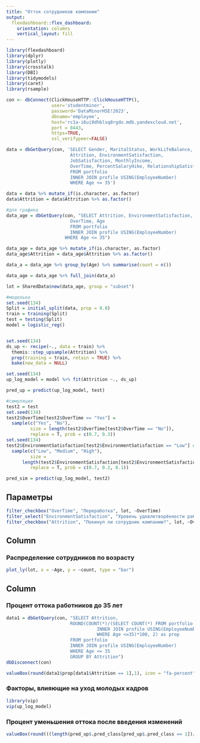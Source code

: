 ```yaml
---
title: "Отток сотрудников компании"
output: 
  flexdashboard::flex_dashboard:
    orientation: columns
    vertical_layout: fill
---
```


```r
library(flexdashboard)
library(dplyr)
library(plotly)
library(crosstalk)
library(DBI)
library(tidymodels)
library(caret)
library(rsample)
```

```r
con <- dbConnect(ClickHouseHTTP::ClickHouseHTTP(), 
                 user='studentminor', 
                 password='DataMinorHSE!2023', 
                 dbname='employee', 
                 host='rc1a-i6ui9dhblsq8rgdo.mdb.yandexcloud.net',
                 port = 8443,
                 https=TRUE,
                 ssl_verifypeer=FALSE)

data = dbGetQuery(con, 'SELECT Gender, MaritalStatus, WorkLifeBalance,
                        Attrition, EnvironmentSatisfaction,
                        JobSatisfaction, MonthlyIncome,
                        OverTime, PercentSalaryHike, RelationshipSatisfaction
                        FROM portfolio 
                        INNER JOIN profile USING(EmployeeNumber)
                        WHERE Age <= 35')

data = data %>% mutate_if(is.character, as.factor)
data$Attrition = data$Attrition %>% as.factor()

#для графика
data_age = dbGetQuery(con, "SELECT Attrition, EnvironmentSatisfaction,
                        OverTime, Age
                        FROM portfolio 
                        INNER JOIN profile USING(EmployeeNumber)
                      WHERE Age <= 35")

data_age = data_age %>% mutate_if(is.character, as.factor)
data_age$Attrition = data_age$Attrition %>% as.factor()

data_a = data_age %>% group_by(Age) %>% summarise(count = n())

data_age = data_age %>% full_join(data_a)

lot = SharedData$new(data_age, group = "subset")
```

```r
#моделька
set.seed(134)
Split = initial_split(data, prop = 0.8)
train = training(Split)
test = testing(Split)
model = logistic_reg()


set.seed(134)
ds_up <- recipe(~., data = train) %>%
  themis::step_upsample(Attrition) %>% 
  prep(training = train, retain = TRUE) %>% 
  bake(new_data = NULL)

set.seed(134)
up_log_model = model %>% fit(Attrition ~., ds_up)

pred_up = predict(up_log_model, test)

#симуляция
test2 = test
set.seed(134)
test2$OverTime[test2$OverTime == "Yes"] = 
  sample(c("Yes", "No"), 
         size = length(test2$OverTime[test2$OverTime == "No"]),
         replace = T, prob = c(0.7, 0.3))
set.seed(134)
test2$EnvironmentSatisfaction[test2$EnvironmentSatisfaction == "Low"] = 
  sample(c("Low", "Medium", "High"), 
         size = 
      length(test2$EnvironmentSatisfaction[test2$EnvironmentSatisfaction == "Low"]),
         replace = T, prob = c(0.7, 0.2, 0.1))

pred_sim = predict(up_log_model, test2)
```

Параметры {.sidebar}
-------------------------------------

```r
filter_checkbox("OverTime", "Переработка", lot, ~OverTime)
filter_select("EnvironmentSatisfaction", "Уровень удовлетворённости рабочей средой", lot, ~EnvironmentSatisfaction)
filter_checkbox("Attrition", "Покинул ли сотрудник компанию?", lot, ~OverTime)
```

Column {data-width=650}
-----------------------------------------------------------------------

### Распределение сотрудников по возрасту

```r
plot_ly(lot, x = ~Age, y = ~count, type = "bar")
```

## Column {data-width="350"}

### Процент оттока работников до 35 лет

```r
data1 = dbGetQuery(con, "SELECT Attrition, 
                        ROUND(COUNT(*)/(SELECT COUNT(*) FROM portfolio 
                                  INNER JOIN profile USING(EmployeeNumber)
                                  WHERE Age <=35)*100, 2) as prop 
                        FROM portfolio 
                        INNER JOIN profile USING(EmployeeNumber)
                        WHERE Age <= 35
                        GROUP BY Attrition")
dbDisconnect(con)

valueBox(round(data1$prop[data1$Attrition == 1],1), icon = "fa-percent")
```

### Факторы, влияющие на уход молодых кадров

```r
library(vip)
vip(up_log_model)
```

### Процент уменьшения оттока после введения изменений

```r
valueBox(round(((length(pred_up$.pred_class[pred_up$.pred_class == 1])/length(pred_up$.pred_class)) - (length(pred_sim$.pred_class[pred_sim$.pred_class == 1])/length(pred_sim$.pred_class)))*100, 1), icon = "fa-percent")
```

